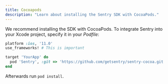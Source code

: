 ```yaml
---
title: Cocoapods
description: "Learn about installing the Sentry SDK with CocoaPods."
---
```


We recommend installing the SDK with CocoaPods. To integrate Sentry into your Xcode project, specify it in your _Podfile_:

```ruby
platform :ios, '11.0'
use_frameworks! # This is important

target 'YourApp' do
  pod 'Sentry', :git => 'https://github.com/getsentry/sentry-cocoa.git', :tag => '{{ packages.version('sentry.cocoa') }}'
end
```

Afterwards run `pod install`.
